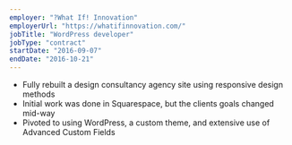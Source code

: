```yaml
---
employer: "?What If! Innovation"
employerUrl: "https://whatifinnovation.com/"
jobTitle: "WordPress developer"
jobType: "contract"
startDate: "2016-09-07"
endDate: "2016-10-21"
---
```


- Fully rebuilt a design consultancy agency site using responsive design methods
- Initial work was done in Squarespace, but the clients goals changed mid-way
- Pivoted to using WordPress, a custom theme, and extensive use of Advanced Custom Fields
